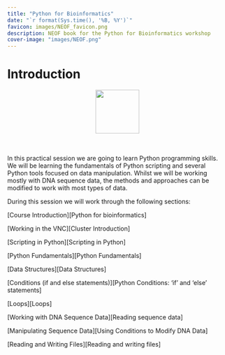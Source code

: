 ```yaml
---
title: "Python for Bioinformatics"
date: "`r format(Sys.time(), '%B, %Y')`"
favicon: images/NEOF_favicon.png
description: NEOF book for the Python for Bioinformatics workshop
cover-image: "images/NEOF.png"
---
```


# Introduction

<center>![](images/NEOF_logo.png){height="100px"}</center>

<br><br> In this practical session we are going to learn Python programming skills. We will be learning the fundamentals of Python scripting and several Python tools focused on data manipulation. Whilst we will be working mostly with DNA sequence data, the methods and approaches can be modified to work with most types of data.

During this session we will work through the following sections:

[Course Introduction][Python for bioinformatics]

[Working in the VNC][Cluster Introduction]

[Scripting in Python][Scripting in Python]

[Python Fundamentals][Python Fundamentals]

[Data Structures][Data Structures]

[Conditions (if and else statements)][Python Conditions: 'if' and 'else' statements]

[Loops][Loops]

[Working with DNA Sequence Data][Reading sequence data]

[Manipulating Sequence Data][Using Conditions to Modify DNA Data]

[Reading and Writing Files][Reading and writing files]
